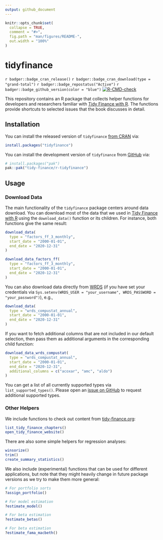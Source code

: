 ```yaml
---
output: github_document
---
```


<!-- README.md is generated from README.Rmd. Please edit that file -->

```r
knitr::opts_chunk$set(
  collapse = TRUE,
  comment = "#>",
  fig.path = "man/figures/README-",
  out.width = "100%"
)
```

# tidyfinance

<!-- badges: start -->
`r badger::badge_cran_release()`
`r badger::badge_cran_download(type = "grand-total")`
`r badger::badge_repostatus("Active")`
`r badger::badge_github_version(color = "blue")`
[![R-CMD-check](https://github.com/tidy-finance/r-tidyfinance/actions/workflows/R-CMD-check.yaml/badge.svg)](https://github.com/tidy-finance/r-tidyfinance/actions/workflows/R-CMD-check.yaml)
<!-- badges: end -->

This repository contains an R package that collects helper functions for developers and researchers familiar with [Tidy Finance with R](https://www.tidy-finance.org/r/index.html). The functions provide shortcuts to selected issues that the book discusses in detail. 

## Installation

You can install the released version of `tidyfinance` [from CRAN](https://cran.r-project.org/package=tidyfinance) via:

```r
install.packages("tidyfinance")
```

You can install the development version of `tidyfinance` from [GitHub](https://github.com/tidy-finance/r-tidyfinance) via:

```r
# install.packages("pak")
pak::pak("tidy-finance/r-tidyfinance")
```

## Usage

### Download Data

The main functionality of the `tidyfinance` package centers around data download. You can download most of the data that we used in [Tidy Finance with R](https://www.tidy-finance.org/r/index.html) using the `download_data()` function or its children. For instance, both functions give the same result:

```r
download_data(
  type = "factors_ff_3_monthly", 
  start_date = "2000-01-01", 
  end_date = "2020-12-31"
)

download_data_factors_ff(
  type = "factors_ff_3_monthly", 
  start_date = "2000-01-01", 
  end_date = "2020-12-31"
)
```

You can also download data directly from [WRDS](https://www.tidy-finance.org/r/wrds-crsp-and-compustat.html) (if you have set your credentials via `Sys.setenv(WRDS_USER = "your_username", WRDS_PASSWORD = "your_password")`), e.g.,

```r
download_data(
  type = "wrds_compustat_annual", 
  start_date = "2000-01-01", 
  end_date = "2020-12-31"
)
```

If you want to fetch additional columns that are not included in our default selection, then pass them as additional arguments in the corresponding child function:

```r
download_data_wrds_compustat(
  type = "wrds_compustat_annual",  
  start_date = "2000-01-01", 
  end_date = "2020-12-31",
  additional_columns = c("acoxar", "amc", "aldo")
)
```

You can get a list of all currently supported types via `list_supported_types()`. Please open an [issue on GitHub](https://github.com/tidy-finance/r-tidyfinance/issues) to request additional supported types.

### Other Helpers

We include functions to check out content from [tidy-finance.org](https://www.tidy-finance.org/r/index.html):

```r
list_tidy_finance_chapters()
open_tidy_finance_website()
```

There are also some simple helpers for regression analyses:

```r
winsorize()
trim()
create_summary_statistics()
```

We also include (experimental) functions that can be used for different applications, but note that they might heavily change in future package versions as we try to make them more general:

```r
# For portfolio sorts
?assign_portfolio()

# For model estimation
?estimate_model()

# For beta estimation
?estimate_betas()

# For beta estimation
?estimate_fama_macbeth()
```
